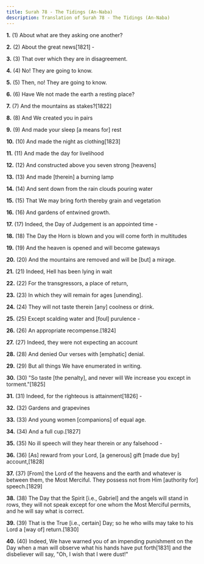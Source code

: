 ```yaml
---
title: Surah 78 - The Tidings (An-Naba)
description: Translation of Surah 78 - The Tidings (An-Naba)
---
```


**1.** (1) About what are they asking one another?

**2.** (2) About the great news[1821] -

**3.** (3) That over which they are in disagreement.

**4.** (4) No! They are going to know.

**5.** (5) Then, no! They are going to know.

**6.** (6) Have We not made the earth a resting place?

**7.** (7) And the mountains as stakes?[1822]

**8.** (8) And We created you in pairs

**9.** (9) And made your sleep [a means for] rest

**10.** (10) And made the night as clothing[1823]

**11.** (11) And made the day for livelihood

**12.** (12) And constructed above you seven strong [heavens]

**13.** (13) And made [therein] a burning lamp

**14.** (14) And sent down from the rain clouds pouring water

**15.** (15) That We may bring forth thereby grain and vegetation

**16.** (16) And gardens of entwined growth.

**17.** (17) Indeed, the Day of Judgement is an appointed time -

**18.** (18) The Day the Horn is blown and you will come forth in multitudes

**19.** (19) And the heaven is opened and will become gateways

**20.** (20) And the mountains are removed and will be [but] a mirage.

**21.** (21) Indeed, Hell has been lying in wait

**22.** (22) For the transgressors, a place of return,

**23.** (23) In which they will remain for ages [unending].

**24.** (24) They will not taste therein [any] coolness or drink.

**25.** (25) Except scalding water and [foul] purulence -

**26.** (26) An appropriate recompense.[1824]

**27.** (27) Indeed, they were not expecting an account

**28.** (28) And denied Our verses with [emphatic] denial.

**29.** (29) But all things We have enumerated in writing.

**30.** (30) "So taste [the penalty], and never will We increase you except in torment."[1825]

**31.** (31) Indeed, for the righteous is attainment[1826] -

**32.** (32) Gardens and grapevines

**33.** (33) And young women [companions] of equal age.

**34.** (34) And a full cup.[1827]

**35.** (35) No ill speech will they hear therein or any falsehood -

**36.** (36) [As] reward from your Lord, [a generous] gift [made due by] account,[1828]

**37.** (37) [From] the Lord of the heavens and the earth and whatever is between them, the Most Merciful. They possess not from Him [authority for] speech.[1829]

**38.** (38) The Day that the Spirit [i.e., Gabriel] and the angels will stand in rows, they will not speak except for one whom the Most Merciful permits, and he will say what is correct.

**39.** (39) That is the True [i.e., certain] Day; so he who wills may take to his Lord a [way of] return.[1830]

**40.** (40) Indeed, We have warned you of an impending punishment on the Day when a man will observe what his hands have put forth[1831] and the disbeliever will say, "Oh, I wish that I were dust!"

